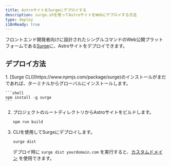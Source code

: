 ```yaml
---
title: AstroサイトをSurgeにデプロイする
description: surge.shを使ってAstroサイトをWebにデプロイする方法
type: deploy
i18nReady: true
---
```


フロントエンド開発者向けに設計されたシングルコマンドのWeb公開プラットフォームである[Surge](https://surge.sh/)に、Astroサイトをデプロイできます。

## デプロイ方法

<Steps>
1. [Surge CLI](https://www.npmjs.com/package/surge)のインストールがまだであれば、ターミナルからグローバルにインストールします。

    ```shell
    npm install -g surge
    ```

2. プロジェクトのルートディレクトリからAstroサイトをビルドします。

    ```shell
    npm run build
    ```

3. CLIを使用してSurgeにデプロイします。

    ```shell
    surge dist
    ```

    デプロイ時に `surge dist yourdomain.com` を実行すると、[カスタムドメイン](http://surge.sh/help/adding-a-custom-domain) を使用できます。
</Steps>

